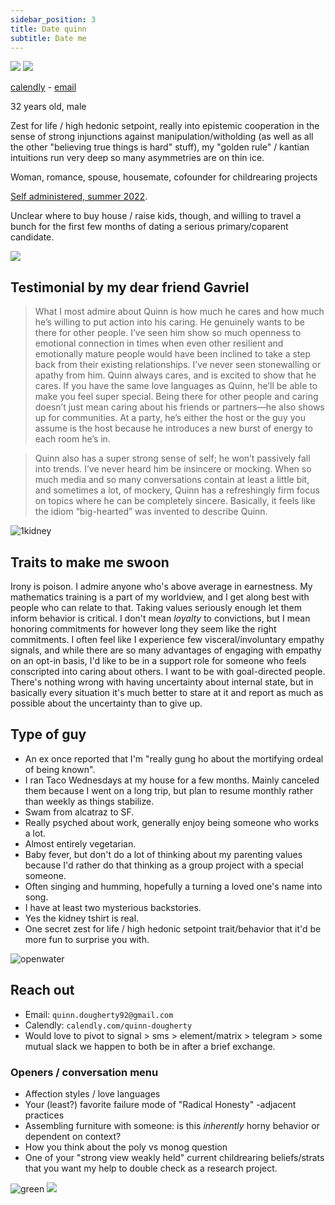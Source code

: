 ```yaml
---
sidebar_position: 3
title: Date quinn
subtitle: Date me
---
```



![](/img/jolly.jpg)
![](/img/lean2.jpg)

[calendly](https://calendly.com/quinn-dougherty) - [email](mailto:quinn.dougherty92@gmail.com)

<Admonition type="info" title="Demographic">
  <p>
    32 years old, male
  </p>
</Admonition>

<Admonition type="info" title="Type of Guy">
  <p>
    Zest for life / high hedonic setpoint, really into epistemic cooperation in the sense of strong injunctions against manipulation/witholding (as well as all the other "believing true things is hard" stuff), my "golden rule" / kantian intuitions run very deep so many asymmetries are on thin ice. 
  </p>
</Admonition>

<Admonition type="tip" title="Seeking">
  <p>
    Woman, romance, spouse, housemate, cofounder for childrearing projects
  </p>
</Admonition>

<Admonition type="info" title="Big five">
  <p>
    <a href="https://bigfive-test.com/result/623617c0d5e3dd000926c0bd">Self administered, summer 2022</a>.
  </p>
</Admonition>

<Admonition type="info" title="In Berkeley CA">
  <p>
    Unclear where to buy house / raise kids, though, and willing to travel a bunch for the first few months of dating a serious primary/coparent candidate.
  </p>
</Admonition>

![](/img/two.jpg)

## Testimonial by my dear friend Gavriel

> What I most admire about Quinn is how much he cares and how much he’s willing to put action into his caring. He genuinely wants to be there for other people. I’ve seen him show so much openness to emotional connection in times when even other resilient and emotionally mature people would have been inclined to take a step back from their existing relationships. I’ve never seen stonewalling or apathy from him. Quinn always cares, and is excited to show that he cares. If you have the same love languages as Quinn, he’ll be able to make you feel super special. Being there for other people and caring doesn’t just mean caring about his friends or partners—he also shows up for communities. At a party, he’s either the host or the guy you assume is the host because he introduces a new burst of energy to each room he’s in. 

> Quinn also has a super strong sense of self; he won’t passively fall into trends. I’ve never heard him be insincere or mocking. When so much media and so many conversations contain at least a little bit, and sometimes a lot, of mockery, Quinn has a refreshingly firm focus on topics where he can be completely sincere. Basically, it feels like the idiom “big-hearted” was invented to describe Quinn.

![1kidney](/img/stupid-tshirt.jpg)

## Traits to make me swoon

<Tabs lazy>
  <TabItem value="sincerity" label="Sincerity">
    Irony is poison. I admire anyone who's above average in earnestness. 
  </TabItem>
  <TabItem value="analyticalness" label="Analyticalness">
    My mathematics training is a part of my worldview, and I get along best with people who can relate to that. 
  </TabItem>
  <TabItem value="conviction" label="Conviction">
    Taking values seriously enough let them inform behavior is critical. I don't mean <i>loyalty</i> to convictions, but I mean honoring commitments for however long they seem like the right commitments. 
  </TabItem>
  <TabItem value="compassion" label="Compassion">
    I often feel like I experience few visceral/involuntary empathy signals, and while there are so many advantages of engaging with empathy on an opt-in basis, I'd like to be in a support role for someone who feels conscripted into caring about others. 
  </TabItem>
  <TabItem value="ambition" label="Ambition">
    I want to be with goal-directed people. 
  </TabItem>
  <TabItem value="introspectiveness" label="Introspectiveness">
    There's nothing wrong with having uncertainty about internal state, but in basically every situation it's much better to stare at it and report as much as possible about the uncertainty than to give up. 
  </TabItem>
</Tabs>

## Type of guy

- An ex once reported that I'm "really gung ho about the mortifying ordeal of being known".
- I ran Taco Wednesdays at my house for a few months. Mainly canceled them because I went on a long trip, but plan to resume monthly rather than weekly as things stabilize.
- Swam from alcatraz to SF.
- Really psyched about work, generally enjoy being someone who works a lot.
- Almost entirely vegetarian.
- Baby fever, but don't do a lot of thinking about my parenting values because I'd rather do that thinking as a group project with a special someone.
- Often singing and humming, hopefully a turning a loved one's name into song.
- I have at least two mysterious backstories. 
- Yes the kidney tshirt is real.
- One secret zest for life / high hedonic setpoint trait/behavior that it'd be more fun to surprise you with. 

![openwater](/img/swim.jpg)

## Reach out

- Email: `quinn.dougherty92@gmail.com`
- Calendly: `calendly.com/quinn-dougherty`
- Would love to pivot to signal > sms > element/matrix > telegram > some mutual slack we happen to both be in after a brief exchange.

### Openers / conversation menu

- Affection styles / love languages
- Your (least?) favorite failure mode of "Radical Honesty" -adjacent practices
- Assembling furniture with someone: is this _inherently_ horny behavior or dependent on context?
- How you think about the poly vs monog question
- One of your "strong view weakly held" current childrearing beliefs/strats that you want my help to double check as a research project.

![green](/img/greenswag.jpg)
![](/img/candid.jpg)
